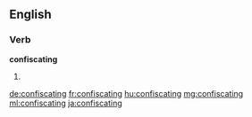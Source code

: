 
==English==

===Verb===
'''confiscating'''

# {{present participle of|confiscate}}

[[de:confiscating]]
[[fr:confiscating]]
[[hu:confiscating]]
[[mg:confiscating]]
[[ml:confiscating]]
[[ja:confiscating]]